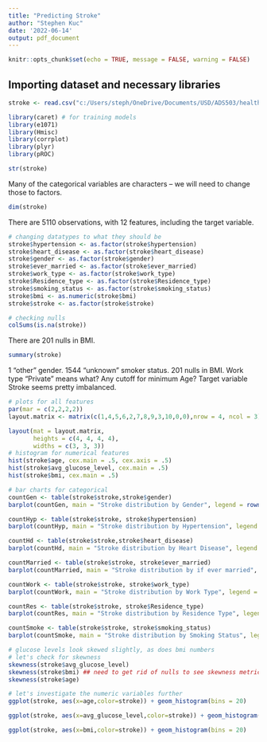 ---
title: "Predicting Stroke"
author: "Stephen Kuc"
date: '2022-06-14'
output: pdf_document
---

```{r setup, include=FALSE}
knitr::opts_chunk$set(echo = TRUE, message = FALSE, warning = FALSE)
```

## Importing dataset and necessary libraries
```{r}
stroke <- read.csv("c:/Users/steph/OneDrive/Documents/USD/ADS503/healthcare-dataset-stroke-data.csv")
```
```{r}
library(caret) # for training models
library(e1071) 
library(Hmisc)
library(corrplot)
library(plyr)
library(pROC)
```
```{r}
str(stroke)
```
Many of the categorical variables are characters -- we will need to change those to factors. 
```{r}
dim(stroke)
```

There are 5110 observations, with 12 features, including the target variable.
```{r}
# changing datatypes to what they should be
stroke$hypertension <- as.factor(stroke$hypertension)
stroke$heart_disease <- as.factor(stroke$heart_disease)
stroke$gender <- as.factor(stroke$gender)
stroke$ever_married <- as.factor(stroke$ever_married)
stroke$work_type <- as.factor(stroke$work_type)
stroke$Residence_type <- as.factor(stroke$Residence_type)
stroke$smoking_status <- as.factor(stroke$smoking_status)
stroke$bmi <- as.numeric(stroke$bmi)
stroke$stroke <- as.factor(stroke$stroke)
```

```{r}
# checking nulls
colSums(is.na(stroke))
```
There are 201 nulls in BMI. 
```{r}
summary(stroke)
```
1 "other" gender. 1544 "unknown" smoker status. 201 nulls in BMI. Work type "Private" means what? Any cutoff for minimum Age?
Target variable Stroke seems pretty imbalanced.
```{r}
# plots for all features
par(mar = c(2,2,2,2))
layout.matrix <- matrix(c(1,4,5,6,2,7,8,9,3,10,0,0),nrow = 4, ncol = 3)

layout(mat = layout.matrix,
       heights = c(4, 4, 4, 4), 
       widths = c(3, 3, 3))
# histogram for numerical features
hist(stroke$age, cex.main = .5, cex.axis = .5)
hist(stroke$avg_glucose_level, cex.main = .5)
hist(stroke$bmi, cex.main = .5)

# bar charts for categorical
countGen <- table(stroke$stroke,stroke$gender)
barplot(countGen, main = "Stroke distribution by Gender", legend = rownames(countGen), cex.lab = .5, cex.main = .5)

countHyp <- table(stroke$stroke, stroke$hypertension)
barplot(countHyp, main = "Stroke distribution by Hypertension", legend = rownames(countHyp), cex.lab= .5, cex.main = .5)

countHd <- table(stroke$stroke,stroke$heart_disease)
barplot(countHd, main = "Stroke distribution by Heart Disease", legend = rownames(countHd), cex.lab = .5, cex.main = .5)

countMarried <- table(stroke$stroke, stroke$ever_married)
barplot(countMarried, main = "Stroke distribution by if ever married", legend = rownames(countMarried), cex.lab = .5, cex.main = .5)

countWork <- table(stroke$stroke, stroke$work_type)
barplot(countWork, main = "Stroke distribution by Work Type", legend = rownames(countWork), cex.lab = .5, cex.main = .5, cex.axis = .5)

countRes <- table(stroke$stroke, stroke$Residence_type)
barplot(countRes, main = "Stroke distribution by Residence Type", legend = rownames(countRes), cex.lab = .5, cex.main = .5)

countSmoke <- table(stroke$stroke, stroke$smoking_status)
barplot(countSmoke, main = "Stroke distribution by Smoking Status", legend = rownames(countSmoke), cex.lab = .5, cex.main = .5, cex.axis = .5)
```
```{r}
# glucose levels look skewed slightly, as does bmi numbers
# let's check for skewness
skewness(stroke$avg_glucose_level)
skewness(stroke$bmi) ## need to get rid of nulls to see skewness metric
skewness(stroke$age)
```
```{r}
# let's investigate the numeric variables further
ggplot(stroke, aes(x=age,color=stroke)) + geom_histogram(bins = 20)

ggplot(stroke, aes(x=avg_glucose_level,color=stroke)) + geom_histogram(bins = 20)

ggplot(stroke, aes(x=bmi,color=stroke)) + geom_histogram(bins = 20)
```
